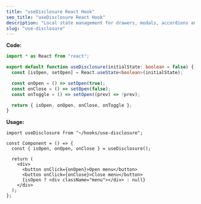 ```yaml
---
title: "useDisclosure React Hook"
seo_title: "useDisclosure React Hook"
description: "Local state management for drawers, modals, accordions and menus"
slug: "use-disclosure"
---
```


**Code:**

```ts
import * as React from "react";

export default function useDisclosure(initialState: boolean = false) {
  const [isOpen, setOpen] = React.useState<boolean>(initialState);

  const onOpen = () => setOpen(true);
  const onClose = () => setOpen(false);
  const onToggle = () => setOpen((prev) => !prev);

  return { isOpen, onOpen, onClose, onToggle };
}
```

**Usage:**

```tsx
import useDisclosure from "~/hooks/use-disclosure";

const Component = () => {
  const { isOpen, onOpen, onClose } = useDisclosure();

  return (
    <div>
      <button onClick={onOpen}>Open menu</button>
      <button onClick={onClose}>Close menu</button>
      {isOpen ? <div className="menu"></div> : null}
    </div>
  );
};
```
